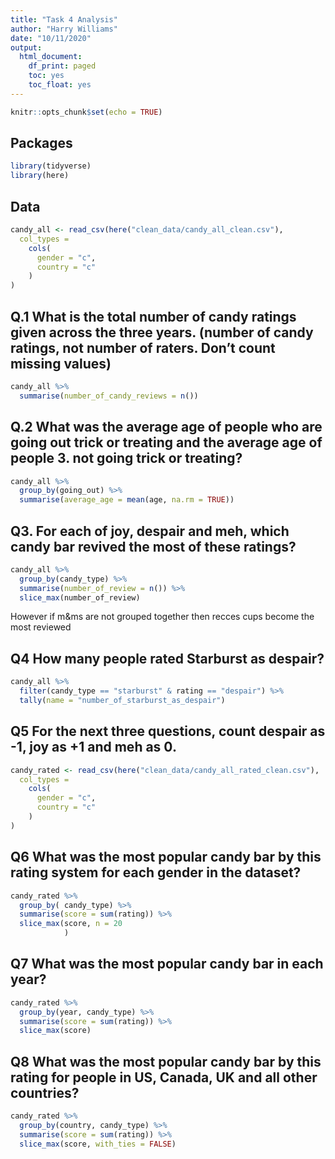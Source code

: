 ```yaml
---
title: "Task 4 Analysis"
author: "Harry Williams"
date: "10/11/2020"
output: 
  html_document:
    df_print: paged
    toc: yes
    toc_float: yes
---
```

```r
knitr::opts_chunk$set(echo = TRUE)
```

## Packages 
```r
library(tidyverse)
library(here)
```

## Data
```r

candy_all <- read_csv(here("clean_data/candy_all_clean.csv"),
  col_types =
    cols(
      gender = "c",
      country = "c"
    )
)
```



## Q.1 What is the total number of candy ratings given across the three years. (number of candy ratings, not number of raters. Don’t count missing values)

```r
candy_all %>%
  summarise(number_of_candy_reviews = n())
```

## Q.2 What was the average age of people who are going out trick or treating and the average age of people 3. not going trick or treating?

```r
candy_all %>%
  group_by(going_out) %>%
  summarise(average_age = mean(age, na.rm = TRUE))
```

## Q3. For each of joy, despair and meh, which candy bar revived the most of these ratings?

```r
candy_all %>%
  group_by(candy_type) %>%
  summarise(number_of_review = n()) %>%
  slice_max(number_of_review)
```
However if m&ms are not grouped together then recces cups become the most reviewed

## Q4 How many people rated Starburst as despair?
```r
candy_all %>%
  filter(candy_type == "starburst" & rating == "despair") %>%
  tally(name = "number_of_starburst_as_despair")
```

## Q5 For the next three questions, count despair as -1, joy as +1 and meh as 0.

```r
candy_rated <- read_csv(here("clean_data/candy_all_rated_clean.csv"),
  col_types =
    cols(
      gender = "c",
      country = "c"
    )
)
```

## Q6 What was the most popular candy bar by this rating system for each gender in the dataset? 
```r
candy_rated %>%
  group_by( candy_type) %>%
  summarise(score = sum(rating)) %>%
  slice_max(score, n = 20
            )
```

## Q7 What was the most popular candy bar in each year?
```r
candy_rated %>%
  group_by(year, candy_type) %>%
  summarise(score = sum(rating)) %>%
  slice_max(score)
```
## Q8 What was the most popular candy bar by this rating for people in US, Canada, UK and all other countries?
```r
candy_rated %>%
  group_by(country, candy_type) %>%
  summarise(score = sum(rating)) %>%
  slice_max(score, with_ties = FALSE)
```
